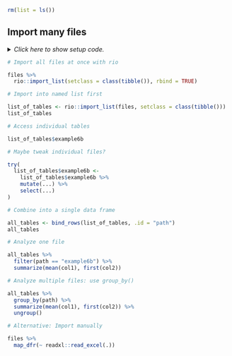 ```r
rm(list = ls())
```


## Import many files

<details><summary>*Click here to show setup code.*</summary>
```r
### Import many files

```
```r
library(tidyverse)
library(nycflights13)

library(here)

library(conflicted)
conflict_prefer("filter", "dplyr")

files <- dir(path = here("data"), pattern = "[.]xlsx$", full.names = TRUE)
files
```
</details>


```r
# Import all files at once with rio
```
```r
files %>%
  rio::import_list(setclass = class(tibble()), rbind = TRUE)
```


```r
# Import into named list first
```
```r
list_of_tables <- rio::import_list(files, setclass = class(tibble()))
list_of_tables
```


```r
# Access individual tables
```
```r
list_of_tables$example6b
```


```r
# Maybe tweak individual files?
```
```r
try(
  list_of_tables$example6b <-
    list_of_tables$example6b %>%
    mutate(...) %>%
    select(...)
)
```


```r
# Combine into a single data frame
```
```r
all_tables <- bind_rows(list_of_tables, .id = "path")
all_tables
```


```r
# Analyze one file
```
```r
all_tables %>%
  filter(path == "example6b") %>%
  summarize(mean(col1), first(col2))
```


```r
# Analyze multiple files: use group_by()
```
```r
all_tables %>%
  group_by(path) %>%
  summarize(mean(col1), first(col2)) %>%
  ungroup()
```


```r
# Alternative: Import manually
```
```r
files %>%
  map_dfr(~ readxl::read_excel(.))
```
